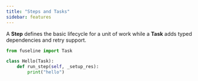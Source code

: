 ```yaml
---
title: "Steps and Tasks"
sidebar: features
---
```


A **Step** defines the basic lifecycle for a unit of work while a **Task** adds typed dependencies and retry support.

```python
from fuseline import Task

class Hello(Task):
    def run_step(self, _setup_res):
        print("hello")
```

